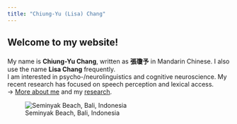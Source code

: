 ---
title: "Chiung-Yu (Lisa) Chang"
---

## Welcome to my website!  

<div style="margin-bottom:20px;">
</div>

My name is **Chiung-Yu Chang**, written as **張瓊予** in Mandarin Chinese. I also use the name **Lisa Chang** frequently.  
I am interested in psycho-/neurolinguistics and cognitive neuroscience. My recent research has focused on speech perception and lexical access.  
-> [More about me](about.html) and my [research](output.html).

![Seminyak Beach, Bali, Indonesia](img/photo.JPG)
 